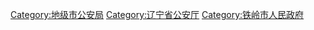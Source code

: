 [[Category:地级市公安局|Category:地级市公安局]]
[[Category:辽宁省公安厅|Category:辽宁省公安厅]]
[[Category:铁岭市人民政府|Category:铁岭市人民政府]]